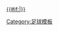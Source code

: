 [[2009/10赛季欧洲冠军联赛#分組賽|{{#if:{{{dc|}}}|{{nowrap| -{zh:歐聯;zh-hans:欧冠;zh-hant:歐聯;zh-cn:欧冠;}-2009/10賽季}}}} {{nowrap|分組賽}}]]<!--
--><noinclude>[[Category:足球模板]]</noinclude>